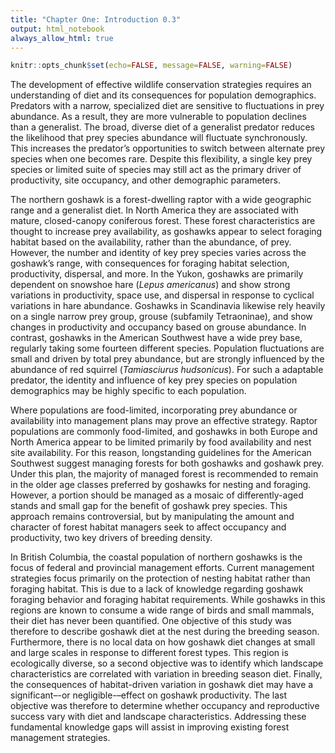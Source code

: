 ```yaml
---
title: "Chapter One: Introduction 0.3"
output: html_notebook
always_allow_html: true
---
```


```r
knitr::opts_chunk$set(echo=FALSE, message=FALSE, warning=FALSE)
```

The development of effective wildlife conservation strategies requires an understanding of diet and its consequences for population demographics. Predators with a narrow, specialized diet are sensitive to fluctuations in prey abundance. As a result, they are more vulnerable to population declines than a generalist. The broad, diverse diet of a generalist predator reduces the likelihood that prey species abundance will fluctuate synchronously. This increases the predator's opportunities to switch between alternate prey species when one becomes rare. Despite this flexibility, a single key prey species or limited suite of species may still act as the primary driver of productivity, site occupancy, and other demographic parameters.

The northern goshawk is a forest-dwelling raptor with a wide geographic range and a generalist diet. In North America they are associated with mature, closed-canopy coniferous forest. These forest characteristics are thought to increase prey availability, as goshawks appear to select foraging habitat based on the availability, rather than the abundance, of prey. However, the number and identity of key prey species varies across the goshawk's range, with consequences for foraging habitat selection, productivity, dispersal, and more. In the Yukon, goshawks are primarily dependent on snowshoe hare (*Lepus americanus*) and show strong variations in productivity, space use, and dispersal in response to cyclical variations in hare abundance. Goshawks in Scandinavia <!-- Fennoscandia? --> likewise rely heavily on a single narrow prey group, grouse (subfamily Tetraoninae), and show changes in productivity and occupancy based on grouse abundance. In contrast, goshawks in the American Southwest have a wide prey base, regularly taking some fourteen different species. Population fluctuations are small and driven by total prey abundance, but are strongly influenced by the abundance of red squirrel (*Tamiasciurus hudsonicus*). For such a adaptable predator, the identity and influence of key prey species on population demographics may be highly specific to each population.

Where populations are food-limited, incorporating prey abundance or availability into management plans may prove an effective strategy. Raptor populations are commonly food-limited, and goshawks in both Europe and North America appear to be limited primarily by food availability and nest site availability. For this reason, longstanding guidelines for the American Southwest suggest managing forests for both goshawks and goshawk prey. Under this plan, the majority of managed forest is recommended to remain in the older age classes preferred by goshawks for nesting and foraging. However, a portion should be managed as a mosaic of differently-aged stands and small gap for the benefit of goshawk prey species. This approach remains controversial, but by manipulating the amount and character of forest habitat managers seek to affect occupancy and productivity, two key drivers of breeding density.

In British Columbia, the coastal population of northern goshawks is the focus of federal and provincial management efforts. Current management strategies focus primarily on the protection of nesting habitat rather than foraging habitat. This is due to a lack of knowledge regarding goshawk foraging behavior and foraging habitat requirements. While goshawks in this regions are known to consume a wide range of birds and small mammals, their diet has never been quantified. One objective of this study was therefore to describe goshawk diet at the nest during the breeding season. Furthermore, there is no local data on how goshawk diet changes at small and large scales in response to different forest types. This region is ecologically diverse, so a second objective was to identify which landscape characteristics are correlated with variation in breeding season diet. Finally, the consequences of habitat-driven variation in goshawk diet may have a significant–-or negligible-–effect on goshawk productivity. The last objective was therefore to determine whether occupancy and reproductive success vary with diet and landscape characteristics. Addressing these fundamental knowledge gaps will assist in improving existing forest management strategies.